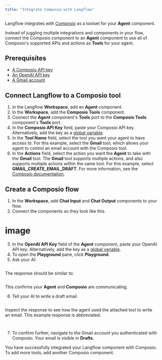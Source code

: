 ```yaml
---
title: "Integrate Composio with Langflow"
---
```


Langflow integrates with [Composio](https://docs.composio.dev/introduction/intro/overview) as a toolset for your **Agent** component.

Instead of juggling multiple integrations and components in your flow, connect the Composio component to an **Agent** component to use all of Composio's supported APIs and actions as **Tools** for your agent.

## **Prerequisites**[**​**](https://docs.langflow.org/integrations-composio#prerequisites)

- [A Composio API key](https://app.composio.dev/)
- [An OpenAI API key](https://platform.openai.com/)
- [A Gmail account](https://mail.google.com/)

## **Connect Langflow to a Composio tool**[**​**](https://docs.langflow.org/integrations-composio#connect-langflow-to-a-composio-tool)

1. In the Langflow **Workspace**, add an **Agent** component.
2. In the **Workspace**, add the **Composio Tools** component.
3. Connect the **Agent** component's **Tools** port to the **Composio Tools** component's **Tools** port.
4. In the **Composio API Key** field, paste your Composio API key. Alternatively, add the key as a [global variable](https://docs.langflow.org/configuration-global-variables).
5. In the **Tool Name** field, select the tool you want your agent to have access to. For this example, select the **Gmail** tool, which allows your agent to control an email account with the Composio tool.
6. In the **Actions** field, select the action you want the **Agent** to take with the **Gmail** tool. The **Gmail** tool supports multiple actions, and also supports multiple actions within the same tool. For this example, select **GMAIL_CREATE_EMAIL_DRAFT**. For more information, see the [Composio documentation](https://docs.composio.dev/patterns/tools/use-tools/use-specific-actions).

## **Create a Composio flow**[**​**](https://docs.langflow.org/integrations-composio#create-a-composio-flow)

1. In the **Workspace**, add **Chat Input** and **Chat Output** components to your flow.
2. Connect the components so they look like this.

# image

3. In the **OpenAI API Key** field of the **Agent** component, paste your OpenAI API key. Alternatively, add the key as a [global variable](https://docs.langflow.org/configuration-global-variables).
4. To open the **Playground** pane, click **Playground**.
5. Ask your AI:

```
```

The response should be similar to:

```
```

This confirms your **Agent** and **Composio** are communicating.

6. Tell your AI to write a draft email.

   ```
   
   ```

Inspect the response to see how the agent used the attached tool to write an email. This example response is abbreviated.

```
```

```
```

7. To confirm further, navigate to the Gmail account you authenticated with Composio. Your email is visible in **Drafts**.

You have successfully integrated your Langflow component with Composio. To add more tools, add another Composio component.